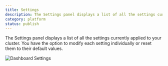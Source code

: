 ```yaml
---
title: Settings
description: The Settings panel displays a list of all the settings currently applied to your cluster.
category: platform
status: publish
---
```


The Settings panel displays a list of all the settings currently applied to your cluster. You have the option to modify each setting individually or reset them to their default values.

![Dashboard Settings](@docs-website-assets/introduction/dashboard_settings.png)